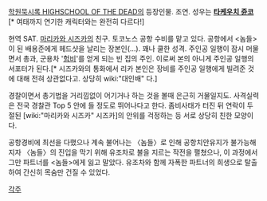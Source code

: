 [[학원묵시록 HIGHSCHOOL OF THE DEAD]]의 등장인물. 조연. 성우는 '''[[타케우치 쥰코]]''' [* 여태까지 연기한 캐릭터와는 완전히 다르다!]

현역 SAT. [[마리카와 시즈카]]의 친구. 토코노스 공항 수비를 맡고 있다. 공항에서 <놈들>이 된 배용준에게 헤드샷을 날리는 장본인(…). 꽤나 쿨한 성격. 주인공 일행이 잠시 머물면서 총과, 군용차 '[[험비]]'를 얻게 되는 빈 집의 주인. 이로써 본의 아니게 주인공 일행의 서포터가 된다.[* 시즈카와의 통화에서 리카 본인은 장비를 주인공 일행에게 빌려준 것에 대해 전혀 상관없다고. 상당히 wiki:"대인배" 다.] 

경찰이면서 총기법을 거리낌없이 어기거나 하는 것을 볼때 은근히 거물일지도. 사격실력은 전국 경찰관 Top 5 안에 들 정도로 뛰어나다고 한다. 좀비사태가 터진 뒤 연락이 두절된 [wiki:"마리카와 시즈카" 시즈카]의 안위를 걱정하는 등 서로 상당히 친한 모양이다.


공항경비에 최선을 다했으나 계속 불어나는 〈놈들〉로 인해 공항치안유지가 불가능해지자 〈놈들〉의 진입을 막기 위해 유조차로 불을 지르는 작전을 펼쳤으나, 이 과정에서 그만 파트너를 <놈들>에게 잃고 말았다. 유조차와 함께 자폭한 파트너의 희생으로 탈출하여 간신히 목숨만 건질 수 있었다.

[[각주]]
